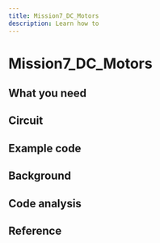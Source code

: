```yaml
---
title: Mission7_DC_Motors
description: Learn how to
---
```


# Mission7_DC_Motors





## What you need




## Circuit


## Example code



## Background



## Code analysis


## Reference
